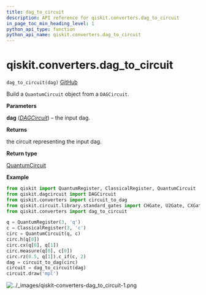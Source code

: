 ```yaml
---
title: dag_to_circuit
description: API reference for qiskit.converters.dag_to_circuit
in_page_toc_min_heading_level: 1
python_api_type: function
python_api_name: qiskit.converters.dag_to_circuit
---
```


# qiskit.converters.dag\_to\_circuit

<span id="qiskit.converters.dag_to_circuit" />

`dag_to_circuit(dag)` [GitHub](https://github.com/qiskit/qiskit/tree/stable/0.23/qiskit/converters/dag_to_circuit.py "view source code")

Build a `QuantumCircuit` object from a `DAGCircuit`.

**Parameters**

**dag** ([*DAGCircuit*](qiskit.dagcircuit.DAGCircuit "qiskit.dagcircuit.DAGCircuit")) – the input dag.

**Returns**

the circuit representing the input dag.

**Return type**

[QuantumCircuit](qiskit.circuit.QuantumCircuit "qiskit.circuit.QuantumCircuit")

**Example**

```python
from qiskit import QuantumRegister, ClassicalRegister, QuantumCircuit
from qiskit.dagcircuit import DAGCircuit
from qiskit.converters import circuit_to_dag
from qiskit.circuit.library.standard_gates import CHGate, U2Gate, CXGate
from qiskit.converters import dag_to_circuit

q = QuantumRegister(3, 'q')
c = ClassicalRegister(3, 'c')
circ = QuantumCircuit(q, c)
circ.h(q[0])
circ.cx(q[0], q[1])
circ.measure(q[0], c[0])
circ.rz(0.5, q[1]).c_if(c, 2)
dag = circuit_to_dag(circ)
circuit = dag_to_circuit(dag)
circuit.draw('mpl')
```

![../\_images/qiskit-converters-dag\_to\_circuit-1.png](/images/api/qiskit/0.41/qiskit-converters-dag_to_circuit-1.png)

